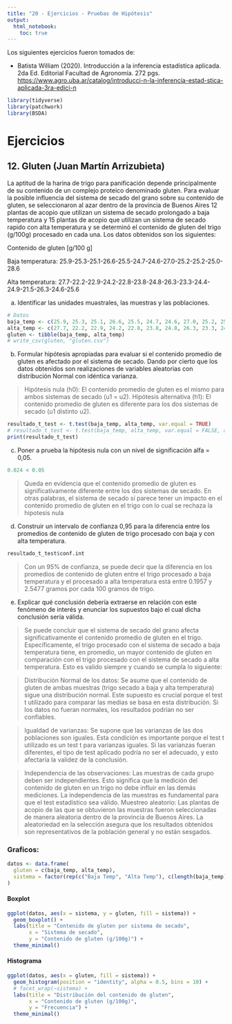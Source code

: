 ```yaml
---
title: "20 - Ejercicios - Pruebas de Hipótesis"
output: 
  html_notebook: 
    toc: true
---
```


Los siguientes ejercicios fueron tomados de:

-   Batista William (2020). Introducción a la inferencia estadística aplicada. 2da Ed. Editorial Facultad de Agronomía. 272 pgs. <https://www.agro.uba.ar/catalog/introducci-n-la-inferencia-estad-stica-aplicada-3ra-edici-n>

```r
library(tidyverse)
library(patchwork)
library(BSDA)
```

# Ejercicios

## 12. Gluten (Juan Martín Arrizubieta)

La aptitud de la harina de trigo para panificación depende principalmente de su contenido de un complejo proteico denominado gluten. Para evaluar la posible influencia del sistema de secado del grano sobre su contenido de gluten, se seleccionaron al azar dentro de la provincia de Buenos Aires 12 plantas de acopio que utilizan un sistema de secado prolongado a baja temperatura y 15 plantas de acopio que utilizan un sistema de secado rapido con alta temperatura y se determinó el contenido de gluten del trigo (g/100g) procesado en cada una. Los datos obtenidos son los siguientes:

Contenido de gluten [g/100 g]

Baja temperatura: 
25.9-25.3-25.1-26.6-25.5-24.7-24.6-27.0-25.2-25.2-25.0-28.6

Alta temperatura: 
27.7-22.2-22.9-24.2-22.8-23.8-24.8-26.3-23.3-24.4-24.9-21.5-26.3-24.6-25.6

a.    Identificar las unidades muəstrales, las muestras y las poblaciones.

```r

# Datos
baja_temp <- c(25.9, 25.3, 25.1, 26.6, 25.5, 24.7, 24.6, 27.0, 25.2, 25.2, 25.0, 28.6, NA, NA, NA)
alta_temp <- c(27.7, 22.2, 22.9, 24.2, 22.8, 23.8, 24.8, 26.3, 23.3, 24.4, 24.9, 21.5, 26.3, 24.6, 25.6)
gluten <- tibble(baja_temp, alta_temp)
# write_csv(gluten, "gluten.csv")
```


b.    Formular hipótesis apropiadas para evaluar si el contenido promedio de gluten es afectado por el sistema de secado. Dando por cierto que los datos obtenidos son realizaciones de variables aleatorias con distribución Normal con idéntica varianza.

>Hipótesis nula (h0): El contenido promedio de gluten es el mismo para ambos sistemas de secado (u1 = u2).
Hipótesis alternativa (h1): El contenido promedio de gluten es diferente para los dos sistemas de secado (u1 distinto u2).

```r
resultado_t_test <- t.test(baja_temp, alta_temp, var.equal = TRUE)
# resultado_t_test <- t.test(baja_temp, alta_temp, var.equal = FALSE, alternative = "two.sided")
print(resultado_t_test)
```

c.    Poner a prueba la hipótesis nula con un nivel de significación alfa = 0,05.

```r
0.024 < 0.05
```

> Queda en evidencia que el contenido promedio de gluten es significativamente diferente entre los dos sistemas de secado. En otras palabras, el sistema de secado sí parece tener un impacto en el contenido promedio de gluten en el trigo con lo cual se rechaza la hipotesis nula

d.    Construir un intervalo de confianza 0,95 para la diferencia entre los promedios de contenido de gluten de trigo procesado con baja y con alta temperatura.

```r
resultado_t_test$conf.int
```

> Con un 95% de confianza, se puede decir que la diferencia en los promedios de contenido de gluten entre el trigo procesado a baja temperatura y el procesado a alta temperatura está entre 0.1957 y 2.5477 gramos por cada 100 gramos de trigo.

e.    Explicar qué conclusión debería extraerse en relación con este fenómeno de interés y enunciar los supuestos bajo el cual dicha conclusión sería válida.

> Se puede concluir que el sistema de secado del grano afecta significativamente el contenido promedio de gluten en el trigo. Específicamente, el trigo procesado con el sistema de secado a baja temperatura tiene, en promedio, un mayor contenido de gluten en comparación con el trigo procesado con el sistema de secado a alta temperatura.
Esto es valido siempre y cuando se cumpla lo siguiente: 

> Distribución Normal de los datos: Se asume que el contenido de gluten de ambas muestras (trigo secado a baja y alta temperatura) sigue una distribución normal. Este supuesto es crucial porque el test t utilizado para comparar las medias se basa en esta distribución. Si los datos no fueran normales, los resultados podrían no ser confiables.

> Igualdad de varianzas: Se supone que las varianzas de las dos poblaciones son iguales. Esta condición es importante porque el test t utilizado es un test t para varianzas iguales. Si las varianzas fueran diferentes, el tipo de test aplicado podría no ser el adecuado, y esto afectaría la validez de la conclusión.

> Independencia de las observaciones: Las muestras de cada grupo deben ser independientes. Esto significa que la medición del contenido de gluten en un trigo no debe influir en las demás mediciones. La independencia de las muestras es fundamental para que el test estadístico sea válido.
Muestreo aleatorio: Las plantas de acopio de las que se obtuvieron las muestras fueron seleccionadas de manera aleatoria dentro de la provincia de Buenos Aires. La aleatoriedad en la selección asegura que los resultados obtenidos son representativos de la población general y no están sesgados.

### Graficos:

```r
datos <- data.frame(
  gluten = c(baja_temp, alta_temp),
  sistema = factor(rep(c("Baja Temp", "Alta Temp"), c(length(baja_temp), length(alta_temp))))
)
```

#### Boxplot

```r
ggplot(datos, aes(x = sistema, y = gluten, fill = sistema)) +
  geom_boxplot() +
  labs(title = "Contenido de gluten por sistema de secado",
       x = "Sistema de secado",
       y = "Contenido de gluten (g/100g)") +
  theme_minimal()
```

#### Histograma

```r
ggplot(datos, aes(x = gluten, fill = sistema)) +
  geom_histogram(position = "identity", alpha = 0.5, bins = 10) +
  # facet_wrap(~sistema) +
  labs(title = "Distribución del contenido de gluten",
       x = "Contenido de gluten (g/100g)",
       y = "Frecuencia") +
  theme_minimal()
```


